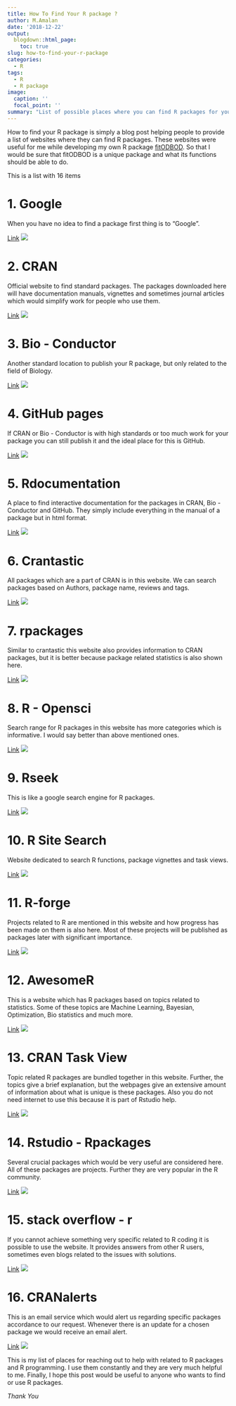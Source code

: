 ```yaml
---
title: How To Find Your R package ?
author: M.Amalan
date: '2018-12-22'
output: 
  blogdown::html_page:
    toc: true
slug: how-to-find-your-r-package
categories:
  - R
tags:
  - R
  - R package
image: 
  caption: ''
  focal_point: ''
summary: "List of possible places where you can find R packages for your specific needs."  
---
```


How to find your R package is simply a blog post helping people to provide 
a list of websites where they can find R packages. These websites were useful for me while developing 
my own R package [fitODBOD](https://cran.r-project.org/package=fitODBOD). So that I would be sure 
that fitODBOD is a unique package and what its functions should be able to do. 

This is a list with 16 items 

# 1. Google

When you have no idea to find a package first thing is to "Google".

[Link](https://www.google.com/)
![](/screenshots/Google.PNG)

# 2. CRAN

Official website to find standard packages. The packages downloaded here will 
have documentation manuals, vignettes and sometimes journal articles which would 
simplify work for people who use them.

[Link](https://cran.r-project.org/)
![](/screenshots/CRAN.PNG)

# 3. Bio - Conductor

Another standard location to publish your R package, but only related to the 
field of Biology. 

[Link](https://www.bioconductor.org/)
![](/screenshots/Bioconductor.PNG)

# 4. GitHub pages

If CRAN or Bio - Conductor is with high standards or too much work for your 
package you can still publish it and the ideal place for this is GitHub. 

[Link](https://github.com/)
![](/screenshots/GitHub.PNG)

# 5. Rdocumentation

A place to find interactive documentation for the packages in 
CRAN, Bio - Conductor and GitHub. They simply include everything in the manual of a
package but in html format.

[Link](https://www.rdocumentation.org/)
![](/screenshots/rdocumentation.PNG)

# 6. Crantastic

All packages which are a part of CRAN is in this website. We can search packages based
on Authors, package name, reviews and tags. 

[Link](https://www.crantastic.org/)
![](/screenshots/crantastic.PNG)

# 7. rpackages 

Similar to crantastic this website also provides information to CRAN packages, but it is better 
because package related statistics is also shown here.

[Link](http://www.rpackages.io/)
![](/screenshots/rpackages.PNG)

# 8. R - Opensci

Search range for R packages in this website has more categories which is informative. 
I would say better than above mentioned ones.

[Link](https://ropensci.org/packages/)
![](/screenshots/ropensci.PNG)

# 9. Rseek

This is like a google search engine for R packages. 

[Link](https://rseek.org/)
![](/screenshots/rseek.PNG)

# 10. R Site Search

Website dedicated to search R functions, package vignettes and task views.

[Link](http://finzi.psych.upenn.edu/search.html)
![](/screenshots/rsitesearch.PNG)

# 11. R-forge

Projects related to R are mentioned in this website and how progress has 
been made on them is also here. Most of these projects will be published 
as packages later with significant importance.

[Link](http://r-forge.r-project.org/)
![](/screenshots/rforge.PNG)

# 12. AwesomeR

This is a website which has R packages based on topics related to statistics.
Some of these topics are Machine Learning, Bayesian, Optimization, Bio statistics
and much more.

[Link](https://awesome-r.com/)
![](/screenshots/AwesomeR.PNG)

# 13. CRAN Task View

Topic related R packages are bundled together in this website. Further, the topics
give a brief explanation, but the webpages give an extensive amount of information
about what is unique is these packages. Also you do not need internet to use this
because it is part of Rstudio help. 

[Link](https://cran.r-project.org/web/views/)
![](/screenshots/Crantaskview.PNG)

# 14. Rstudio - Rpackages

Several crucial packages which would be very useful are considered here. All of
these packages are projects. Further they are very popular in the R community.

[Link](https://www.rstudio.com/products/rpackages/)
![](/screenshots/rstudio-rpackages.PNG)

# 15. stack overflow - r  

If you cannot achieve something very specific related to R coding it is possible to use
the website. It provides answers from other R users, sometimes even blogs related 
to the issues with solutions.

[Link](https://stackoverflow.com/questions/tagged/r)
![](/screenshots/stackoverflow.PNG)

# 16. CRANalerts

This is an email service which would alert us regarding specific packages accordance 
to our request. Whenever there is an update for a chosen package we would receive an email alert.

[Link](https://cranalerts.com/)
![](/screenshots/Cranalerts.PNG)

This is my list of places for reaching out to help with related to R packages and R programming.
I use them constantly and they are very much helpful to me. Finally, I hope this post would be 
useful to anyone who wants to find or use R packages.  

_Thank You_